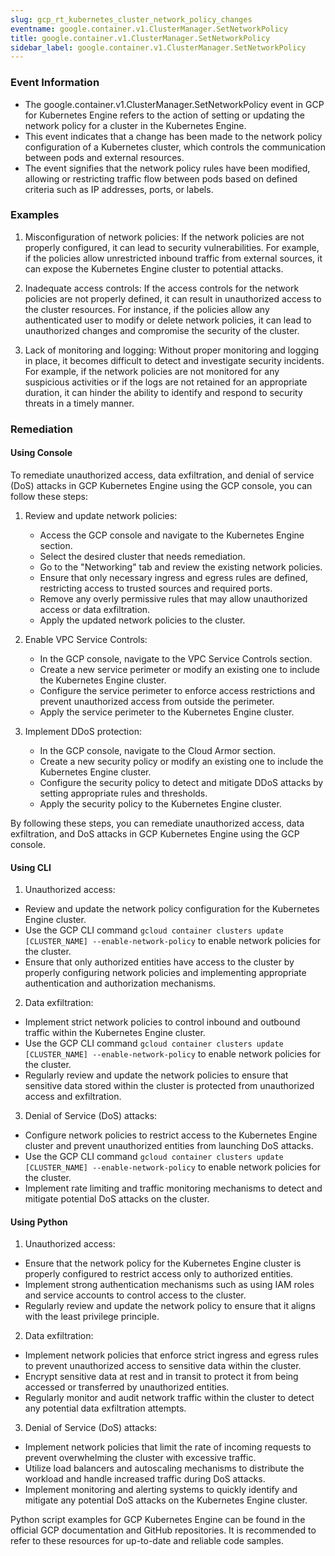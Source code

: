 ```yaml
--- 
slug: gcp_rt_kubernetes_cluster_network_policy_changes
eventname: google.container.v1.ClusterManager.SetNetworkPolicy
title: google.container.v1.ClusterManager.SetNetworkPolicy
sidebar_label: google.container.v1.ClusterManager.SetNetworkPolicy
---
```

                       
### Event Information

- The google.container.v1.ClusterManager.SetNetworkPolicy event in GCP for Kubernetes Engine refers to the action of setting or updating the network policy for a cluster in the Kubernetes Engine.
- This event indicates that a change has been made to the network policy configuration of a Kubernetes cluster, which controls the communication between pods and external resources.
- The event signifies that the network policy rules have been modified, allowing or restricting traffic flow between pods based on defined criteria such as IP addresses, ports, or labels.


### Examples

1. Misconfiguration of network policies: If the network policies are not properly configured, it can lead to security vulnerabilities. For example, if the policies allow unrestricted inbound traffic from external sources, it can expose the Kubernetes Engine cluster to potential attacks.

2. Inadequate access controls: If the access controls for the network policies are not properly defined, it can result in unauthorized access to the cluster resources. For instance, if the policies allow any authenticated user to modify or delete network policies, it can lead to unauthorized changes and compromise the security of the cluster.

3. Lack of monitoring and logging: Without proper monitoring and logging in place, it becomes difficult to detect and investigate security incidents. For example, if the network policies are not monitored for any suspicious activities or if the logs are not retained for an appropriate duration, it can hinder the ability to identify and respond to security threats in a timely manner.

### Remediation

#### Using Console

To remediate unauthorized access, data exfiltration, and denial of service (DoS) attacks in GCP Kubernetes Engine using the GCP console, you can follow these steps:

1. Review and update network policies:
   - Access the GCP console and navigate to the Kubernetes Engine section.
   - Select the desired cluster that needs remediation.
   - Go to the "Networking" tab and review the existing network policies.
   - Ensure that only necessary ingress and egress rules are defined, restricting access to trusted sources and required ports.
   - Remove any overly permissive rules that may allow unauthorized access or data exfiltration.
   - Apply the updated network policies to the cluster.

2. Enable VPC Service Controls:
   - In the GCP console, navigate to the VPC Service Controls section.
   - Create a new service perimeter or modify an existing one to include the Kubernetes Engine cluster.
   - Configure the service perimeter to enforce access restrictions and prevent unauthorized access from outside the perimeter.
   - Apply the service perimeter to the Kubernetes Engine cluster.

3. Implement DDoS protection:
   - In the GCP console, navigate to the Cloud Armor section.
   - Create a new security policy or modify an existing one to include the Kubernetes Engine cluster.
   - Configure the security policy to detect and mitigate DDoS attacks by setting appropriate rules and thresholds.
   - Apply the security policy to the Kubernetes Engine cluster.

By following these steps, you can remediate unauthorized access, data exfiltration, and DoS attacks in GCP Kubernetes Engine using the GCP console.

#### Using CLI

1. Unauthorized access:
- Review and update the network policy configuration for the Kubernetes Engine cluster.
- Use the GCP CLI command `gcloud container clusters update [CLUSTER_NAME] --enable-network-policy` to enable network policies for the cluster.
- Ensure that only authorized entities have access to the cluster by properly configuring network policies and implementing appropriate authentication and authorization mechanisms.

2. Data exfiltration:
- Implement strict network policies to control inbound and outbound traffic within the Kubernetes Engine cluster.
- Use the GCP CLI command `gcloud container clusters update [CLUSTER_NAME] --enable-network-policy` to enable network policies for the cluster.
- Regularly review and update the network policies to ensure that sensitive data stored within the cluster is protected from unauthorized access and exfiltration.

3. Denial of Service (DoS) attacks:
- Configure network policies to restrict access to the Kubernetes Engine cluster and prevent unauthorized entities from launching DoS attacks.
- Use the GCP CLI command `gcloud container clusters update [CLUSTER_NAME] --enable-network-policy` to enable network policies for the cluster.
- Implement rate limiting and traffic monitoring mechanisms to detect and mitigate potential DoS attacks on the cluster.

#### Using Python

1. Unauthorized access:
- Ensure that the network policy for the Kubernetes Engine cluster is properly configured to restrict access only to authorized entities.
- Implement strong authentication mechanisms such as using IAM roles and service accounts to control access to the cluster.
- Regularly review and update the network policy to ensure that it aligns with the least privilege principle.

2. Data exfiltration:
- Implement network policies that enforce strict ingress and egress rules to prevent unauthorized access to sensitive data within the cluster.
- Encrypt sensitive data at rest and in transit to protect it from being accessed or transferred by unauthorized entities.
- Regularly monitor and audit network traffic within the cluster to detect any potential data exfiltration attempts.

3. Denial of Service (DoS) attacks:
- Implement network policies that limit the rate of incoming requests to prevent overwhelming the cluster with excessive traffic.
- Utilize load balancers and autoscaling mechanisms to distribute the workload and handle increased traffic during DoS attacks.
- Implement monitoring and alerting systems to quickly identify and mitigate any potential DoS attacks on the Kubernetes Engine cluster.

Python script examples for GCP Kubernetes Engine can be found in the official GCP documentation and GitHub repositories. It is recommended to refer to these resources for up-to-date and reliable code samples.


 